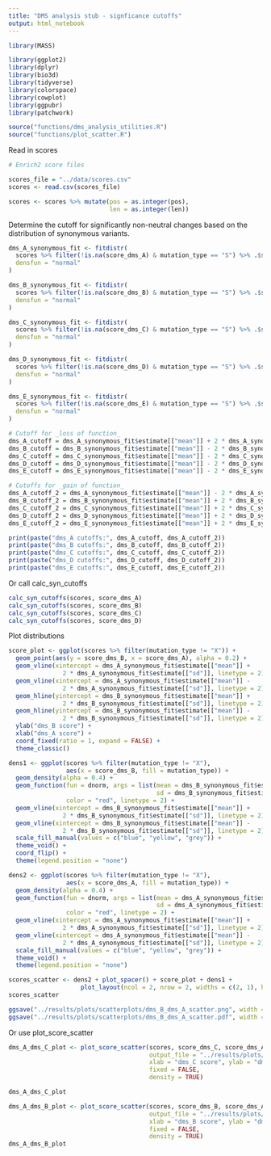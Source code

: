 ```yaml
---
title: "DMS analysis stub - signficance cutoffs"
output: html_notebook
---
```



```r
library(MASS)

library(ggplot2)
library(dplyr)
library(bio3d)
library(tidyverse)
library(colorspace)
library(cowplot)
library(ggpubr)
library(patchwork)

source("functions/dms_analysis_utilities.R")
source("functions/plot_scatter.R")
```

Read in scores

```r
# Enrich2 score files

scores_file = "../data/scores.csv"
scores <- read.csv(scores_file)

scores <- scores %>% mutate(pos = as.integer(pos),
                            len = as.integer(len))

```


Determine the cutoff for significantly non-neutral changes
based on the distribution of synonymous variants. 

```r

dms_A_synonymous_fit <- fitdistr(
  scores %>% filter(!is.na(score_dms_A) & mutation_type == "S") %>% .$score_dms_A,
  densfun = "normal"
)

dms_B_synonymous_fit <- fitdistr(
  scores %>% filter(!is.na(score_dms_B) & mutation_type == "S") %>% .$score_dms_B,
  densfun = "normal"
)

dms_C_synonymous_fit <- fitdistr(
  scores %>% filter(!is.na(score_dms_C) & mutation_type == "S") %>% .$score_dms_C,
  densfun = "normal"
)

dms_D_synonymous_fit <- fitdistr(
  scores %>% filter(!is.na(score_dms_D) & mutation_type == "S") %>% .$score_dms_D,
  densfun = "normal"
)

dms_E_synonymous_fit <- fitdistr(
  scores %>% filter(!is.na(score_dms_E) & mutation_type == "S") %>% .$score_dms_E,
  densfun = "normal"
)

# Cutoff for _loss of function_ 
dms_A_cutoff = dms_A_synonymous_fit$estimate[["mean"]] + 2 * dms_A_synonymous_fit$estimate[["sd"]]
dms_B_cutoff = dms_B_synonymous_fit$estimate[["mean"]] - 2 * dms_B_synonymous_fit$estimate[["sd"]]
dms_C_cutoff = dms_C_synonymous_fit$estimate[["mean"]] - 2 * dms_C_synonymous_fit$estimate[["sd"]]
dms_D_cutoff = dms_D_synonymous_fit$estimate[["mean"]] - 2 * dms_D_synonymous_fit$estimate[["sd"]]
dms_E_cutoff = dms_E_synonymous_fit$estimate[["mean"]] - 2 * dms_E_synonymous_fit$estimate[["sd"]]

# Cutoffs for _gain of function_ 
dms_A_cutoff_2 = dms_A_synonymous_fit$estimate[["mean"]] - 2 * dms_A_synonymous_fit$estimate[["sd"]]
dms_B_cutoff_2 = dms_B_synonymous_fit$estimate[["mean"]] + 2 * dms_B_synonymous_fit$estimate[["sd"]]
dms_C_cutoff_2 = dms_C_synonymous_fit$estimate[["mean"]] + 2 * dms_C_synonymous_fit$estimate[["sd"]]
dms_D_cutoff_2 = dms_D_synonymous_fit$estimate[["mean"]] + 2 * dms_D_synonymous_fit$estimate[["sd"]]
dms_E_cutoff_2 = dms_E_synonymous_fit$estimate[["mean"]] + 2 * dms_E_synonymous_fit$estimate[["sd"]]

print(paste("dms_A cutoffs:", dms_A_cutoff, dms_A_cutoff_2))
print(paste("dms_B cutoffs:", dms_B_cutoff, dms_B_cutoff_2))
print(paste("dms_C cutoffs:", dms_C_cutoff, dms_C_cutoff_2))
print(paste("dms_D cutoffs:", dms_D_cutoff, dms_D_cutoff_2))
print(paste("dms_E cutoffs:", dms_E_cutoff, dms_E_cutoff_2))
```

Or call calc_syn_cutoffs
```r
calc_syn_cutoffs(scores, score_dms_A)
calc_syn_cutoffs(scores, score_dms_B)
calc_syn_cutoffs(scores, score_dms_C)
calc_syn_cutoffs(scores, score_dms_D)

```

Plot distributions

```r
score_plot <- ggplot(scores %>% filter(mutation_type != "X")) +
  geom_point(aes(y = score_dms_B, x = score_dms_A), alpha = 0.2) +
  geom_vline(xintercept = dms_A_synonymous_fit$estimate[["mean"]] +
               2 * dms_A_synonymous_fit$estimate[["sd"]], linetype = 2) +
  geom_vline(xintercept = dms_A_synonymous_fit$estimate[["mean"]] -
               2 * dms_A_synonymous_fit$estimate[["sd"]], linetype = 2) +
  geom_hline(yintercept = dms_B_synonymous_fit$estimate[["mean"]] +
               2 * dms_B_synonymous_fit$estimate[["sd"]], linetype = 2) +
  geom_hline(yintercept = dms_B_synonymous_fit$estimate[["mean"]] -
               2 * dms_B_synonymous_fit$estimate[["sd"]], linetype = 2) +
  ylab("dms_B score") +
  xlab("dms_A score") +
  coord_fixed(ratio = 1, expand = FALSE) +
  theme_classic() 

dens1 <- ggplot(scores %>% filter(mutation_type != "X"),
                aes(x = score_dms_B, fill = mutation_type)) + 
  geom_density(alpha = 0.4) + 
  geom_function(fun = dnorm, args = list(mean = dms_B_synonymous_fit$estimate[["mean"]],
                                         sd = dms_B_synonymous_fit$estimate[["sd"]]),
                color = "red", linetype = 2) +
  geom_vline(xintercept = dms_B_synonymous_fit$estimate[["mean"]] +
               2 * dms_B_synonymous_fit$estimate[["sd"]], linetype = 2) +
  geom_vline(xintercept = dms_B_synonymous_fit$estimate[["mean"]] -
               2 * dms_B_synonymous_fit$estimate[["sd"]], linetype = 2) +
  scale_fill_manual(values = c("blue", "yellow", "grey")) +
  theme_void() + 
  coord_flip() +
  theme(legend.position = "none")

dens2 <- ggplot(scores %>% filter(mutation_type != "X"),
                aes(x = score_dms_A, fill = mutation_type)) + 
  geom_density(alpha = 0.4) + 
  geom_function(fun = dnorm, args = list(mean = dms_A_synonymous_fit$estimate[["mean"]],
                                         sd = dms_A_synonymous_fit$estimate[["sd"]]),
                color = "red", linetype = 2) +
  geom_vline(xintercept = dms_A_synonymous_fit$estimate[["mean"]] +
               2 * dms_A_synonymous_fit$estimate[["sd"]], linetype = 2) +
  geom_vline(xintercept = dms_A_synonymous_fit$estimate[["mean"]] -
               2 * dms_A_synonymous_fit$estimate[["sd"]], linetype = 2) +
  scale_fill_manual(values = c("blue", "yellow", "grey")) +
  theme_void() + 
  theme(legend.position = "none")

scores_scatter <- dens2 + plot_spacer() + score_plot + dens1 + 
                    plot_layout(ncol = 2, nrow = 2, widths = c(2, 1), heights = c(1, 2))
scores_scatter

ggsave("../results/plots/scatterplots/dms_B_dms_A_scatter.png", width = 5, height = 5, scores_scatter)
ggsave("../results/plots/scatterplots/dms_B_dms_A_scatter.pdf", width = 5, height = 5, scores_scatter)

```

Or use plot_score_scatter

```r


dms_A_dms_C_plot <- plot_score_scatter(scores, score_dms_C, score_dms_A, 
                                       output_file = "../results/plots/scatterplots/dms_C_dms_A_scatter.png",
                                       xlab = "dms_C score", ylab = "dms_A score",
                                       fixed = FALSE,
                                       density = TRUE)

dms_A_dms_C_plot

dms_A_dms_B_plot <- plot_score_scatter(scores, score_dms_B, score_dms_A, 
                                       output_file = "../results/plots/scatterplots/dms_A_dms_B_scatter.png",
                                       xlab = "dms_B score", ylab = "dms_A score",
                                       fixed = FALSE,
                                       density = TRUE)
dms_A_dms_B_plot
```
